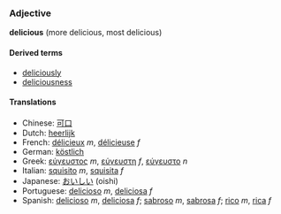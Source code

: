 ===Adjective===
'''delicious''' (more delicious, most delicious)

====Derived terms====
*[[deliciously]]
*[[deliciousness]]

====Translations====
*Chinese: [[可口]]
*Dutch: [[heerlijk]]
*French: [[délicieux]] ''m'', [[délicieuse]] ''f''
*German: [[köstlich]]
*Greek: [[εύγευστος]] ''m'', [[εύγευστη]] ''f'', [[εύγευστο]] ''n''
*Italian: [[squisito]] ''m'', [[squisita]] ''f''
*Japanese: [[おいしい]] (oishi)
*Portuguese: [[delicioso]] ''m'', [[deliciosa]] ''f''
*Spanish: [[delicioso]] ''m'', [[deliciosa]] ''f''; [[sabroso]] ''m'', [[sabrosa]] ''f''; [[rico]] ''m'', [[rica]] ''f''